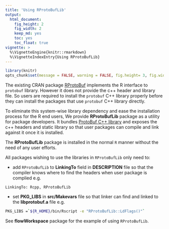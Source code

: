 ```yaml
---
title: 'Using RProtoBufLib'
output:
  html_document:
    fig_height: 2
    fig_width: 2
    keep_md: yes
    toc: yes
    toc_float: true
vignette: >    
  %\VignetteEngine{knitr::rmarkdown}
  %\VignetteIndexEntry{Using RProtoBufLib}
---
```


```r
library(knitr)
opts_chunk$set(message = FALSE, warning = FALSE, fig.height= 3, fig.width= 5)
```

The existing CRAN package [RProtoBuf](https://cran.r-project.org/web/packages/RProtoBuf/index.html) implements the R interface to `protobuf` library. However it does not provide the c++ header and library file. So users are required to install the `protobuf` C++ library properly before they can install the packages that use `protobuf` C++ library directly. 

To eliminate this system-wise library dependency and ease the installation process for the R end users, We provide **RProtoBufLib** package as a utility for package developers. It bundles [ProtoBuf C++ library](https://developers.google.com/protocol-buffers/)  and exposes the c++ headers and static library so that user packages can compile and link against it once it is installed.

The **RProtoBufLib** package is installed in the normal `R` manner without the need of any user efforts.

All packages wishing to use the libraries in `RProtoBufLib` only need to:

- add `RProtoBufLib` to **LinkingTo** field in **DESCRIPTION** file so that the compiler knows where to find the headers when user package is complied
e.g.
```
LinkingTo: Rcpp, RProtoBufLib
```

- set **PKG_LIBS** in **src/Makevars** file so that linker can find and linked to the **libprotobuf.a** file 
e.g.
```bash
PKG_LIBS =`${R_HOME}/bin/Rscript -e "RProtoBufLib::LdFlags()"`
```

See **flowWorkspace** package for the example of using `RProtoBufLib`.
